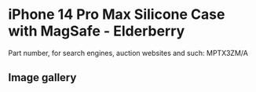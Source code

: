 
# iPhone 14 Pro Max Silicone Case with MagSafe - Elderberry

Part number, for search engines, auction websites and such: MPTX3ZM/A

## Image gallery

<div style={{ width: "768px" }}>
  <GalleryComponent
    images={[
      {
        original: "/everysource/MPTX3.png",
        thumbnail: "/everypreview/MPTX3.png",
      },
      {
        original: "/everysource/MPTX3_AV1.png",
        thumbnail: "/everypreview/MPTX3_AV1.png",
      },
      {
        original: "/everysource/MPTX3_AV2.png",
        thumbnail: "/everypreview/MPTX3_AV2.png",
      },
      {
        original: "/everysource/MPTX3_AV3.png",
        thumbnail: "/everypreview/MPTX3_AV3.png",
      }
    ]}
  />
</div>